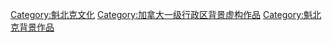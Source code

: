[[Category:魁北克文化|Category:魁北克文化]]
[[Category:加拿大一级行政区背景虚构作品|Category:加拿大一级行政区背景虚构作品]]
[[Category:魁北克背景作品|Category:魁北克背景作品]]